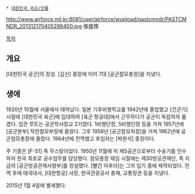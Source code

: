  * [[대한민국 국군/인물]]

http://www.airforce.mil.kr:8081/user/airforce/wupload/pastcmndr/PASTCMNDR_201312170405286400.jpg
張盛煥

[[목차]]
== 개요 ==
[대한민국 공군]의 장성. [김신] 중장에 이어 7대 [공군참모총장]을 지냈다.

== 생애 ==
1920년 10월에 서울에서 태어났다. 일본 기후비행학교를 1942년에 졸업했고 [건군기] 시절에 [대한민국 육군]에 입대하여 [육군 항공대]에서 근무하다가 공군이 독립하자 옮겼다. 임관 루트는 공군학사장교 2기였다. 1비행단장, 5비행단장 등을 거쳐 1957년에 [공군본부] 작전참모부장에 올랐다. 그후 1958년 [공군참모차장]을 거쳐 1962년에 공군참모총장에 올랐다. 1964년에 전역했고 후임자는 [박원석] 중장이다.

주 기종은 [F-51] 즉 무스탕이었다. 1950년 11월에 미 제5공군으로부터 수송기를 인수하자 한국 최초로 공수업무를 담당했다. 참모총장 재임 시절에는 제30방공관제단, 즉 지금의 [공군방공관제사령부]를 창설했다. [빨간 마후라]는 그의 임기 중에 제작되었다. 전역 후에 태국대사, [대한항공] 사장, 한국관광공사 총재, 교통장관 등을 지냈다.

2015년 1월 4일에 별세했다.
